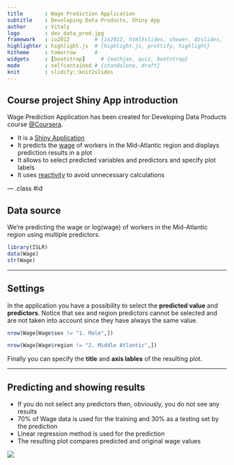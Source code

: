 ```yaml
---
title       : Wage Prediction Application
subtitle    : Developing Data Products, Shiny App
author      : Vitaly
logo        : dev_data_prod.jpg
framework   : io2012        # {io2012, html5slides, shower, dzslides, ...}
highlighter : highlight.js  # {highlight.js, prettify, highlight}
hitheme     : tomorrow      # 
widgets     : [bootstrap]     # {mathjax, quiz, bootstrap}
mode        : selfcontained # {standalone, draft}
knit        : slidify::knit2slides
---
```


## Course project Shiny App introduction

Wage Prediction Application has been created for Developing Data Products
course [@Coursera](https://www.coursera.org/course/devdataprod).

- It is a [Shiny Application](http://shiny.rstudio.com/)
- It predicts the [wage](http://www.inside-r.org/packages/cran/ISLR/docs/Wage) 
of workers in the Mid-Atlantic region and displays prediction results in a plot
- It allows to select predicted variables and predictors and specify plot labels
- It uses [reactivity](http://shiny.rstudio.com/tutorial/lesson6/) to avoid
unnecessary calculations

--- .class #id 

## Data source

We're predicting the wage or log(wage) of workers in the Mid-Atlantic region 
using multiple predictors.

```r
library(ISLR)
data(Wage)
str(Wage)
```

--- 

## Settings

In the application you have a possibility to select the **predicted value** and 
**predictors**. Notice that sex and region predictors cannot be selected and are not
taken into account since they have always the same value.

```r
nrow(Wage[Wage$sex != "1. Male",])
```

```r
nrow(Wage[Wage$region != "2. Middle Atlantic",])
```

Finally you can specify the **title** and **axis lables** of the resulting plot.

--- 

## Predicting and showing results

- If you do not select any predictors then, obviously, you do not see any results
- 70% of Wage data is used for the training and 30% as a testing set by the 
prediction
- Linear regression method is used for the prediction
- The resulting plot compares predicted and original wage values

<img src = 'assets/img/app_screenshot.png'></img>
